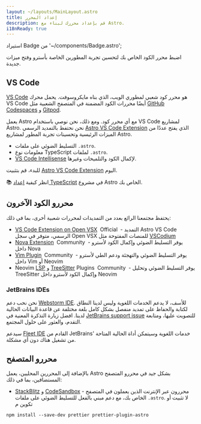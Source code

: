 ```yaml
---
layout: ~/layouts/MainLayout.astro
title: إعداد المحرر
description: قم بإعداد محررك لبناء مع Astro.
i18nReady: true
---
```

استيراد Badge من '~/components/Badge.astro';

اضبط محرر الكود الخاص بك لتحسين تجربة المطورين الخاصة بأسترو وفتح ميزات جديدة.

## VS Code

[VS Code](https://code.visualstudio.com/) هو محرر كود شعبي لمطوري الويب، الذي بناه مايكروسوفت. يحمل محرك VS Code أيضًا محررات الكود المضمنة في المتصفح الشعبية مثل [GitHub Codespaces](https://github.com/features/codespaces) و [Gitpod](https://gitpod.io/).

يعمل Astro مع أي محرر كود. ومع ذلك، نحن نوصي باستخدام VS Code لمشاريع Astro. نحن نحتفظ بالتمديد الرسمي [Astro VS Code Extension](https://marketplace.visualstudio.com/items?itemName=astro-build.astro-vscode) الذي يفتح عددًا من الميزات الرئيسية وتحسينات تجربة المطور لمشاريع Astro.

- التسليط الضوئي على ملفات `.astro`.
- معلومات نوع TypeScript لملفات `.astro`.
- [VS Code Intellisense](https://code.visualstudio.com/docs/editor/intellisense) لإكمال الكود والتلميحات وغيرها.

للبدء، قم بتثبيت [Astro VS Code Extension](https://marketplace.visualstudio.com/items?itemName=astro-build.astro-vscode) اليوم.

📚 انظر كيفية [إعداد TypeScript](/en/guides/typescript/) في مشروع Astro الخاص بك.

## محررو الكود الآخرون

يحتفظ مجتمعنا الرائع بعدد من التمديدات لمحررات شعبية أخرى، بما في ذلك:

- [VS Code Extension on Open VSX](https://open-vsx.org/extension/astro-build/astro-vscode) <span style="margin: 0.25em;"><Badge variant="accent">Official</Badge></span> - التمديد Astro VS Code الرسمي، متوفر في سجل Open VSX للمنصات المفتوحة مثل [VSCodium](https://vscodium.com/)
- [Nova Extension](https://extensions.panic.com/extensions/sciencefidelity/sciencefidelity.astro/) <span style="margin: 0.25em;"><Badge variant="neutral">Community</Badge></span> - يوفر التسليط الضوئي وإكمال الكود لأسترو داخل Nova
- [Vim Plugin](https://github.com/wuelnerdotexe/vim-astro) <span style="margin: 0.25em;"><Badge variant="neutral">Community</Badge></span> - يوفر التسليط الضوئي والتهجئة ودعم الطي لأسترو داخل Vim أو Neovim
- Neovim [LSP](https://github.com/neovim/nvim-lspconfig/blob/master/doc/server_configurations.md#astro) و [TreeSitter](https://github.com/virchau13/tree-sitter-astro) Plugins <span style="margin: 0.25em;"><Badge variant="neutral">Community</Badge></span> - يوفر التسليط الضوئي وتحليل TreeSitter وإكمال الكود لأسترو داخل Neovim

### JetBrains IDEs

نحن نحب دعم [Webstorm IDE](https://www.jetbrains.com/webstorm/). للأسف، لا يدعم الخدمات اللغوية وليس لدينا النطاق لكتابة والحفاظ على تمديد منفصل بشكل كامل بلغة مختلفة عن قاعدة البيانات الحالية لدينا. افضل زيارة التذكرة المعنية في [JetBrains support issue](https://youtrack.jetbrains.com/issue/WEB-52015/Astro-Language-Support) للتصويت عليها، ومتابعة التقدم، والعثور على حلول المجتمع. 

سيدعم [Fleet IDE](https://www.jetbrains.com/fleet/) القادم من JetBrains' خدمات اللغوية وسيتمكن أداة الحالية المتاحة من تشغيل هناك دون أي مشكلة.

## محررو المتصفح

بالإضافة إلى المحررين المحليين، يعمل Astro بشكل جيد في محررو المتصفح المستضافين، بما في ذلك:

- [StackBlitz](https://stackblitz.com/) و [CodeSandbox](https://codesandbox.io/) - محررون عبر الإنترنت الذين يعملون في المتصفح الخاص بك، مع دعم مبني بالفعل للتسليط الضوئي على ملفات `.astro`. لا تثبيت أو تكوين م
```shell
npm install --save-dev prettier prettier-plugin-astro
```
